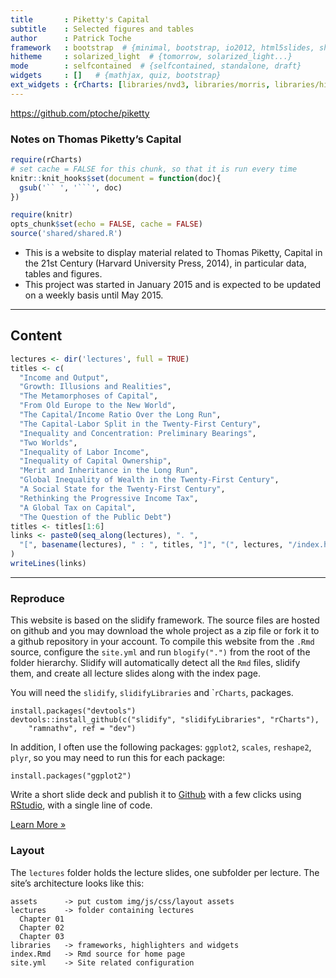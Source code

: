 ```yaml
---
title       : Piketty's Capital
subtitle    : Selected figures and tables
author      : Patrick Toche
framework   : bootstrap  # {minimal, bootstrap, io2012, html5slides, shower, dzslides, ...}
hitheme     : solarized_light  # {tomorrow, solarized_light...}
mode        : selfcontained  # {selfcontained, standalone, draft}
widgets     : []   # {mathjax, quiz, bootstrap}
ext_widgets : {rCharts: [libraries/nvd3, libraries/morris, libraries/highcharts]}
---
```

[https://github.com/ptoche/piketty](http://htmlpreview.github.io/?https://github.com/ptoche/piketty/blob/master/index.html)

### Notes on Thomas Piketty's Capital

```r
require(rCharts)
# set cache = FALSE for this chunk, so that it is run every time
knitr::knit_hooks$set(document = function(doc){
  gsub('`` ', '```', doc)
})
```

```r
require(knitr)
opts_chunk$set(echo = FALSE, cache = FALSE)
source('shared/shared.R')
```

- This is a website to display material related to Thomas Piketty, Capital in the 21st Century (Harvard University Press, 2014), in particular data, tables and figures. 
- This project was started in January 2015 and is expected to be updated on a weekly basis until May 2015.

---

## Content

```r
lectures <- dir('lectures', full = TRUE)
titles <- c(
  "Income and Output", 
  "Growth: Illusions and Realities", 
  "The Metamorphoses of Capital", 
  "From Old Europe to the New World",
  "The Capital/Income Ratio Over the Long Run",
  "The Capital-Labor Split in the Twenty-First Century",
  "Inequality and Concentration: Preliminary Bearings",
  "Two Worlds",
  "Inequality of Labor Income",
  "Inequality of Capital Ownership",
  "Merit and Inheritance in the Long Run",
  "Global Inequality of Wealth in the Twenty-First Century",
  "A Social State for the Twenty-First Century",
  "Rethinking the Progressive Income Tax", 
  "A Global Tax on Capital",
  "The Question of the Public Debt")
titles <- titles[1:6]
links <- paste0(seq_along(lectures), ". ", 
  "[", basename(lectures), " : ", titles, "]", "(", lectures, "/index.html)"
)
writeLines(links)
```

---

### Reproduce
This website is based on the slidify framework. The source files are hosted on github and you may download the whole project as a zip file or fork it to a github repository in your account. To compile this website from the `.Rmd` source, configure the `site.yml` and run `blogify(".")` from the root of the folder hierarchy. Slidify will automatically detect all the `Rmd` files, slidify them, and create all lecture slides along with the index page. 

You will need the `slidify`, `slidifyLibraries` and ``rCharts`, packages.

    install.packages("devtools")  
    devtools::install_github(c("slidify", "slidifyLibraries", "rCharts"), 
        "ramnathv", ref = "dev")  

In addition, I often use the following packages: ``ggplot2``, ``scales``, ``reshape2``, ``plyr``, so you may need to run this for each package:

    install.packages("ggplot2")

Write a short slide deck and publish it to [Github](http://www.github.com) with a few clicks using [RStudio](http://www.rstudio.com), with a single line of code.

<p><a class="btn" href="start.html">Learn More &raquo;</a></p>


### Layout

The `lectures` folder holds the lecture slides, one subfolder per lecture. The site's architecture looks like this:

```
assets      -> put custom img/js/css/layout assets
lectures    -> folder containing lectures
  Chapter 01
  Chapter 02
  Chapter 03
libraries   -> frameworks, highlighters and widgets
index.Rmd   -> Rmd source for home page
site.yml    -> Site related configuration
```

